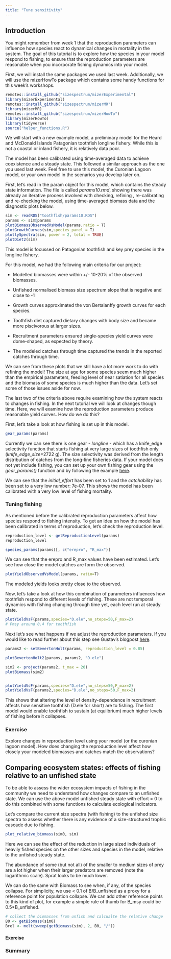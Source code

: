 ```yaml
---
title: "Tune sensitivity"
---
```


## Introduction

You might remember from week 1 that the reproduction parameters can influence how species react to dynamical changes in mortality in the system. The goal of this tutorial is to explore how the species in your model respond to fishing, to ensure that the reproduction parameters are reasonable when you incorporate fishing dynamics into your model.

First, we will install the same packages we used last week. Additionally, we will use the mizerHowTo package which contains some handy functions for this week's workshops.

```r
remotes::install_github("sizespectrum/mizerExperimental")
library(mizerExperimental)
remotes::install_github("sizespectrum/mizerMR")
library(mizerMR)
remotes::install_github("sizespectrum/mizerHowTo")
library(mizerHowTo)
library(tidyverse)
source("helper_functions.R")
```

We will start with a new example model, a preliminary model for the Heard and McDonald Islands Patagonian toothfish longline fishery. While this is not a coastal or inland fishery, it is relatively data poor.

The model has been calibrated using time-averaged data to achieve coexistence and a steady state. This followed a similar approach as the one you used last week. Feel free to use this model, the Curonian Lagoon model, or your own model in the scenarios you develop later on.

First, let's read in the param object for this model, which contains the steady state information. The file is called *params10.rmd*, showing there was already an iterative process involved with checking, refining , re-calibrating and re-checking the model, using time-averaged biomass data and the diagnostic plots below.

```r
sim <- readRDS("toothfish/params10.RDS")
params <- sim@params
plotBiomassObservedVsModel(params,ratio = T)
plotGrowthCurves(sim,species_panel = T)
plotlySpectra(sim, power = 2, total = TRUE)
plotDiet2(sim)
```

This model is focussed on Patagonian toothfish and key prey species in the longline fishery.

For this model, we had the following main criteria for our project:

-   Modelled biomasses were within +/- 10-20% of the observed biomasses.

-   Unfished normalised biomass size spectrum slope that is negative and close to -1

-   Growth curves approximated the von Bertalanffy growth curves for each species.

-   Toothfish diet captured dietary changes with body size and became more piscivorous at larger sizes.

-   Recruitment parameters ensured single-species yield curves were dome-shaped, as expected by theory.

-   The modeled catches through time captured the trends in the reported catches through time.

We can see from these plots that we still have a lot more work to do with refining the model! The size at age for some species seem much higher than the empirical parameters, feeding level of near satiation for all species and the biomass of some species is much higher than the data. Let's set some of those issues aside for now.

The last two of the criteria above require examining how the system reacts to changes in fishing. In the next tutorial we will look at changes though time. Here, we will examine how the reproduction parameters produce reasonable yield curves. How do we do this?

First, let's take a look at how fishing is set up in this model.

```r
gear_params(params)
```

Currently we can see there is one gear - *longline* - which has a knife_edge selectivity function that starts fishing at very large sizes of toothfish only (*knife_edge_size*=2722 g). The size selectivity was derived from the length distribution of catches from the long-line fisheries data. If your model does not yet include fishing, you can set up your own fishing gear using the *gear_params()* function and by following the example [here](https://sizespectrum.org/mizer/reference/setFishing.html).

We can see that the *initial_effort* has been set to 1 and the *catchability* has been set to a very low number: 7e-07. This shows the model has been calibrated with a very low level of fishing mortality.

### Tuning fishing

As mentioned before the calibrated reproduction parameters affect how species respond to fishing intensity. To get an idea on how the model has been calibrated in terms of reproduction, let's check the reproduction level.

```r
reproduction_level <- getReproductionLevel(params)
reproduction_level

species_params(params)[, c("erepro", "R_max")]

```

We can see that the erepro and R_max values have been estimated. Let's see how close the model catches are form the observed.

```r
plotYieldObservedVsModel(params, ratio=T)
```

The modeled yields looks pretty close to the observed.

Now, let's take a look at how this combination of parameters influences how toothfish respond to different levels of fishing. These are not temporal dynamics with fishing changing through time yet, each level run at steady state.

```r
plotYieldVsF(params,species="D.ele",no_steps=50,F_max=2)
# Fmsy around 0.4 for toothfish

```

Next let's see what happens if we adjust the reproduction parameters. If you would like to read further about this step see Gustav's blogpost [here](https://blog.mizer.sizespectrum.org/posts/2021-08-03-density-dependence-in-reproduction/).

```r
params2 <- setBevertonHolt(params, reproduction_level = 0.85)

plotBevertonHolt2(params, params2, "D.ele")

sim2 <- project(params2, t_max = 20)
plotBiomass(sim2)


plotYieldVsF(params,species="D.ele",no_steps=50,F_max=2)
plotYieldVsF(params2,species="D.ele",no_steps=50,F_max=2)


```

This shows that altering the level of density-dependence in recruitment affects how sensitive toothfish (D.ele for short) are to fishing. The first model would enable toothfish to sustain (at equilbrium) much higher levels of fishing before it collapses.

### Exercise

Explore changes in reproduction level using your model (or the curonian lagoon model). How does changing the reproduction level affect how closely your modeled biomasses and catches match the observations?

## Comparing ecosystem states: effects of fishing relative to an unfished state

To be able to assess the wider ecosystem impacts of fishing in the community we need to understand how changes compare to an unfished state. We can use the above model unfished steady state with effort = 0 to do this combined with some functions to calculate ecological indicators.

Let's compare the current size spectra (with fishing) to the unfished size spectra to assess whether there is any evidence of a size-structured trophic cascade due to fishing.

```r
plot_relative_biomass(sim0, sim)
```

Here we can see the effect of the reduction in large sized individuals of heavily fished species on the other sizes and species in the model, relative to the unfished steady state.

The abundance of some (but not all) of the smaller to medium sizes of prey are a lot higher when their larger predators are removed (note the logarithmic scale). Sprat looks to be much lower.

We can do the same with Biomass to see when, if any, of the species collapse. For simplicity, we use \< 0.1 of B/B_unfished as a proxy for a reference point for population collapse. We can add other reference points to this kind of plot, for example a simple rule of thumb for B_msy could be 0.5\*B_unfished.

```r
# collect the biomasses from unfish and calcualte the relative change
B0 <- getBiomass(sim0)
Brel <- melt(sweep(getBiomass(sim), 2, B0, "/"))

```

#### Exercise

### Summary

